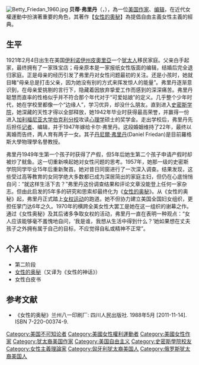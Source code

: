 [[File:Betty_Friedan_1960.jpg|thumb]]
{{noteTA
|T= zh-hans:贝蒂·弗里丹; zh-hant:貝蒂·傅瑞丹
|1= zh-hans:贝蒂·弗里丹; zh-hant:貝蒂·傅瑞丹
}}
'''贝蒂·弗里丹'''（{{lang-en|'''Betty Friedan'''}}，{{bd|1921年|2月4日|2006年|2月4日|catIdx=Friedan}}），為一位[[美国|美国]][[作家|作家]]、[[编辑|编辑]]，在近代女權運動中扮演著重要的角色，其著作【[[女性的奧秘|女性的奧秘]]】為提倡自由主義女性主義的經典。

== 生平 ==
1921年2月4日出生在美国[[伊利诺伊州|伊利诺伊州]][[皮奧里亞_(伊利諾州)|皮奧里亞]]一个[[犹太人|犹太人]]移民家庭。父亲白手起家，最终拥有了一家珠宝店；母亲原本是一家报纸女性版面的编辑，结婚后完全退归家庭。正是母亲的经历引发了弗里丹对女性问题最初的关注。还是小孩时，她就目睹“母亲总是打击父亲，因为她没有别的方式来挥发惊人的能量”。弗里丹逐渐意识到，在母亲爱挑剔的言行下，隐藏着因放弃挚爱工作而感到的深深痛苦。弗里丹聪慧而直率的性格似乎并不符合那个年代对于“可爱姑娘”的定义。几乎整个少年时代，她在学校里都像一个“边缘人”，学习优异，却没什么朋友。直到进入[[史密斯学院|史密斯学院]]，她深藏的天性才得以全部释放，她1942年毕业时获得最高荣誉，并赢得一份进入[[加利福尼亚大学伯克利分校|加利福尼亚大学伯克利分校]]攻读[[心理学|心理学]]硕士的奖学金。走出学校后，弗里丹先后担任[[记者|记者]]、编辑，并于1947年嫁给卡尔·弗里丹。这段婚姻维持了22年，最终以离婚而告终，两人育有两子一女。其子[[丹尼爾·弗里丹|丹尼爾·弗里丹]](Daniel Friedan)是目前羅格斯大學物理學名譽教授。

弗里丹1949年生第一个孩子时获得了产假，但5年后她生第二个孩子申请产假时却被炒了鱿鱼。这一切重新唤起她对女性问题的思考。1957年，她那一级的史密斯学院同学毕业15年后重新聚首。她对昔日同窗进行了一次深入调查。结果发现，这些受过高等教育的女同学绝大多数都已成为深居简出的家庭主妇，但仍在心底悄悄自问：“就这样生活下去？”弗里丹这份调查结果和评论文章没能登上任何一家杂志。但由此启发的5年多的研究和思索却最终化为《[[女性的奥秘|女性的奥秘]]》。从《女性的奥秘》起，弗里丹正式踏上[[女权运动|女权运动]]的跑道。她不但协力建立美国全国妇女组织，更担任掌门达6年之久。1970年的横跨全美女性大罢工是她在这一组织的谢幕之作。通过《女性奥秘》及其后诸多争取女权的活动，弗里丹一直在表明一种观点：“女人应该能够毫不羞愧地自问，‘我是谁，我想从生活中得到什么？’她如果想在丈夫孩子之外拥有属于自己的目标，不应觉得自私或精神不正常”。

== 个人著作 ==
* 第二阶段
* [[女性的奥秘|女性的奥秘]]（又译为《女性的神话》）
* 女性白皮书

== 参考文献 ==
* 《女性的奥秘》兰州八一印刷厂: 四川人民出版社. 1988年5月 [2011-11-14]. ISBN 7-220-00374-9.
{{自由女性主義}}
{{Authority control}}
{{DEFAULTSORT:Freidan, Betty}}
[[Category:美国不可知论者|Category:美国不可知论者]]
[[Category:美國女性權利運動者|Category:美國女性權利運動者]]
[[Category:美國女性作家|Category:美國女性作家]]
[[Category:犹太裔美国作家|Category:犹太裔美国作家]]
[[Category:美国自由主义|Category:美国自由主义]]
[[Category:史密斯學院校友|Category:史密斯學院校友]]
[[Category:女性主義理論家|Category:女性主義理論家]]
[[Category:匈牙利犹太裔美国人|Category:匈牙利犹太裔美国人]]
[[Category:俄罗斯犹太裔美国人|Category:俄罗斯犹太裔美国人]]
